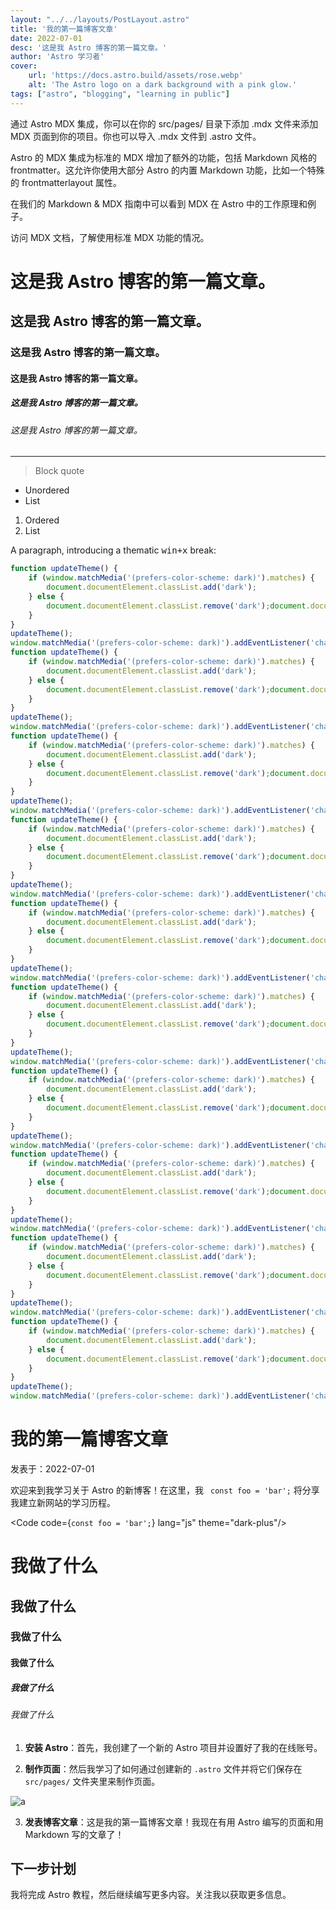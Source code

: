 ```yaml
---
layout: "../../layouts/PostLayout.astro"
title: '我的第一篇博客文章'
date: 2022-07-01
desc: '这是我 Astro 博客的第一篇文章。'
author: 'Astro 学习者'
cover:
    url: 'https://docs.astro.build/assets/rose.webp'
    alt: 'The Astro logo on a dark background with a pink glow.'
tags: ["astro", "blogging", "learning in public"]
---
```



通过 Astro MDX 集成，你可以在你的 src/pages/ 目录下添加 .mdx 文件来添加 MDX 页面到你的项目。你也可以导入 .mdx 文件到 .astro 文件。

Astro 的 MDX 集成为标准的 MDX 增加了额外的功能，包括 Markdown 风格的 frontmatter。这允许你使用大部分 Astro 的内置 Markdown 功能，比如一个特殊的 frontmatterlayout 属性。

在我们的 Markdown & MDX 指南中可以看到 MDX 在 Astro 中的工作原理和例子。

访问 MDX 文档，了解使用标准 MDX 功能的情况。

# 这是我 Astro 博客的第一篇文章。
## 这是我 Astro 博客的第一篇文章。
### 这是我 Astro 博客的第一篇文章。
#### 这是我 Astro 博客的第一篇文章。
##### 这是我 Astro 博客的第一篇文章。
###### 这是我 Astro 博客的第一篇文章。

---

> Block quote

* Unordered
* List

1. Ordered
2. List

A paragraph, introducing a thematic <kbd>win+x</kbd> break:


```js
function updateTheme() {
    if (window.matchMedia('(prefers-color-scheme: dark)').matches) {
        document.documentElement.classList.add('dark');
    } else {
        document.documentElement.classList.remove('dark');document.documentElement.classList.remove('dark');document.documentElement.classList.remove('dark');document.documentElement.classList.remove('dark');
    }
}
updateTheme();
window.matchMedia('(prefers-color-scheme: dark)').addEventListener('change', updateTheme);
function updateTheme() {
    if (window.matchMedia('(prefers-color-scheme: dark)').matches) {
        document.documentElement.classList.add('dark');
    } else {
        document.documentElement.classList.remove('dark');document.documentElement.classList.remove('dark');document.documentElement.classList.remove('dark');document.documentElement.classList.remove('dark');
    }
}
updateTheme();
window.matchMedia('(prefers-color-scheme: dark)').addEventListener('change', updateTheme);
function updateTheme() {
    if (window.matchMedia('(prefers-color-scheme: dark)').matches) {
        document.documentElement.classList.add('dark');
    } else {
        document.documentElement.classList.remove('dark');document.documentElement.classList.remove('dark');document.documentElement.classList.remove('dark');document.documentElement.classList.remove('dark');
    }
}
updateTheme();
window.matchMedia('(prefers-color-scheme: dark)').addEventListener('change', updateTheme);
function updateTheme() {
    if (window.matchMedia('(prefers-color-scheme: dark)').matches) {
        document.documentElement.classList.add('dark');
    } else {
        document.documentElement.classList.remove('dark');document.documentElement.classList.remove('dark');document.documentElement.classList.remove('dark');document.documentElement.classList.remove('dark');
    }
}
updateTheme();
window.matchMedia('(prefers-color-scheme: dark)').addEventListener('change', updateTheme);
function updateTheme() {
    if (window.matchMedia('(prefers-color-scheme: dark)').matches) {
        document.documentElement.classList.add('dark');
    } else {
        document.documentElement.classList.remove('dark');document.documentElement.classList.remove('dark');document.documentElement.classList.remove('dark');document.documentElement.classList.remove('dark');
    }
}
updateTheme();
window.matchMedia('(prefers-color-scheme: dark)').addEventListener('change', updateTheme);
function updateTheme() {
    if (window.matchMedia('(prefers-color-scheme: dark)').matches) {
        document.documentElement.classList.add('dark');
    } else {
        document.documentElement.classList.remove('dark');document.documentElement.classList.remove('dark');document.documentElement.classList.remove('dark');document.documentElement.classList.remove('dark');
    }
}
updateTheme();
window.matchMedia('(prefers-color-scheme: dark)').addEventListener('change', updateTheme);
function updateTheme() {
    if (window.matchMedia('(prefers-color-scheme: dark)').matches) {
        document.documentElement.classList.add('dark');
    } else {
        document.documentElement.classList.remove('dark');document.documentElement.classList.remove('dark');document.documentElement.classList.remove('dark');document.documentElement.classList.remove('dark');
    }
}
updateTheme();
window.matchMedia('(prefers-color-scheme: dark)').addEventListener('change', updateTheme);
function updateTheme() {
    if (window.matchMedia('(prefers-color-scheme: dark)').matches) {
        document.documentElement.classList.add('dark');
    } else {
        document.documentElement.classList.remove('dark');document.documentElement.classList.remove('dark');document.documentElement.classList.remove('dark');document.documentElement.classList.remove('dark');
    }
}
updateTheme();
window.matchMedia('(prefers-color-scheme: dark)').addEventListener('change', updateTheme);
function updateTheme() {
    if (window.matchMedia('(prefers-color-scheme: dark)').matches) {
        document.documentElement.classList.add('dark');
    } else {
        document.documentElement.classList.remove('dark');document.documentElement.classList.remove('dark');document.documentElement.classList.remove('dark');document.documentElement.classList.remove('dark');
    }
}
updateTheme();
window.matchMedia('(prefers-color-scheme: dark)').addEventListener('change', updateTheme);
function updateTheme() {
    if (window.matchMedia('(prefers-color-scheme: dark)').matches) {
        document.documentElement.classList.add('dark');
    } else {
        document.documentElement.classList.remove('dark');document.documentElement.classList.remove('dark');document.documentElement.classList.remove('dark');document.documentElement.classList.remove('dark');
    }
}
updateTheme();
window.matchMedia('(prefers-color-scheme: dark)').addEventListener('change', updateTheme);
```




# 我的第一篇博客文章

发表于：2022-07-01

欢迎来到我学习关于 Astro 的新博客！在这里，我 ` const foo = 'bar';` 将分享我建立新网站的学习历程。


<Code code={`const foo = 'bar';`} lang="js" theme="dark-plus"/>


# 我做了什么

## 我做了什么

### 我做了什么

#### 我做了什么

##### 我做了什么

###### 我做了什么

1. **安装 Astro**：首先，我创建了一个新的 Astro 项目并设置好了我的在线账号。

2. **制作页面**：然后我学习了如何通过创建新的 `.astro` 文件并将它们保存在 `src/pages/` 文件夹里来制作页面。

![a](https://docs.astro.build/assets/rose.webp)

3. **发表博客文章**：这是我的第一篇博客文章！我现在有用 Astro 编写的页面和用 Markdown 写的文章了！

## 下一步计划

我将完成 Astro 教程，然后继续编写更多内容。关注我以获取更多信息。